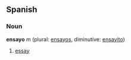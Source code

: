 ==Spanish==
===Noun===
'''ensayo''' ''m'' (plural: [[ensayos]], diminutive: [[ensayito]])

# [[essay]]